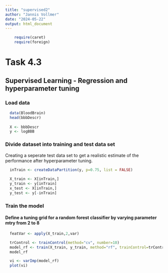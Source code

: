 ```yaml
---
title: "supervised2"
author: "Jannis Vollmer"
date: "2024-05-22"
output: html_document
---
```


```r
    require(caret)
    require(foreign)
```

# Task 4.3

## Supervised Learning - Regression and hyperparameter tuning

### Load data

```r
  data(BloodBrain)
  head(bbbDescr)
  
  X <- bbbDescr
  y <- logBBB
```

### Divide dataset into training and test data set
Creating a seperate test data set to get a realistic estimate of the performance after hyperparameter tuning.
```r
  inTrain <- createDataPartition(y, p=0.75, list = FALSE)
  
  X_train <- X[inTrain,]
  y_train <- y[inTrain]
  x_test <- X[inTrain,]
  y_test <- y[-inTrain]
```

### Train the model
#### Define a tuning grid for a random forest classifier by varying parameter mtry from 2 to 8

```r
  featVar <- apply(X_train,2,var)
```


```r
  trControl <- trainControl(method="cv", number=10)
  model_rf <- train(X_train, y_train, method="rf", trainControl=trControl)
  model_rf
```

```r
  vi <- varImp(model_rf)
  plot(vi)
```